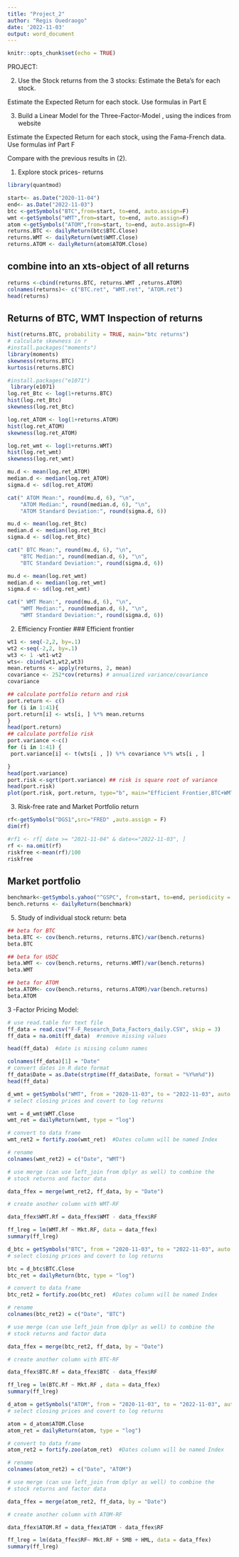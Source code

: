 ---
title: "Project_2"
author: "Regis Ouedraogo"
date: '2022-11-03'
output: word_document
---

```{r setup, include=FALSE}
knitr::opts_chunk$set(echo = TRUE)
```
PROJECT:

2. Use the Stock returns from the 3 stocks:
Estimate the Beta’s for each stock.

Estimate the Expected Return for each stock. Use formulas in Part E

3. Build a Linear Model for the Three-Factor-Model , using the indices from website

Estimate the Expected Return for each stock, using the Fama-French data. Use formulas inf Part F

Compare with the previous results in (2). 


(1) Explore stock prices- returns


```{r}
library(quantmod)

start<- as.Date("2020-11-04")
end<- as.Date("2022-11-03")
btc <-getSymbols("BTC",from=start, to=end, auto.assign=F)
wmt <-getSymbols("WMT",from=start, to=end, auto.assign=F)
atom <-getSymbols("ATOM",from=start, to=end, auto.assign=F)
returns.BTC <- dailyReturn(btc$BTC.Close)
returns.WMT <- dailyReturn(wmt$WMT.Close)
returns.ATOM <- dailyReturn(atom$ATOM.Close)
```


## combine into an xts-object of all returns

```{r}
returns <-cbind(returns.BTC, returns.WMT ,returns.ATOM)
colnames(returns)<- c("BTC.ret", "WMT.ret", "ATOM.ret")
head(returns)
```


## Returns of BTC, WMT Inspection of returns
```{r}
hist(returns.BTC, probability = TRUE, main="btc returns")
# calculate skewness in r
#install.packages("moments")
library(moments)
skewness(returns.BTC)
kurtosis(returns.BTC)

```
```{r}
#install.packages("e1071")
 library(e1071)     
log.ret_Btc <- log(1+returns.BTC)
hist(log.ret_Btc)
skewness(log.ret_Btc)
```

```{r}
log.ret_ATOM <- log(1+returns.ATOM)
hist(log.ret_ATOM)
skewness(log.ret_ATOM)
```

```{r}
log.ret_wmt <- log(1+returns.WMT)
hist(log.ret_wmt)
skewness(log.ret_wmt)
```
```{r}
mu.d <- mean(log.ret_ATOM)
median.d <- median(log.ret_ATOM)
sigma.d <- sd(log.ret_ATOM)

cat(" ATOM Mean:", round(mu.d, 6), "\n",
    "ATOM Median:", round(median.d, 6), "\n",
    "ATOM Standard Deviation:", round(sigma.d, 6))
```


```{r}
mu.d <- mean(log.ret_Btc)
median.d <- median(log.ret_Btc)
sigma.d <- sd(log.ret_Btc)

cat(" BTC Mean:", round(mu.d, 6), "\n",
    "BTC Median:", round(median.d, 6), "\n",
    "BTC Standard Deviation:", round(sigma.d, 6))
```



```{r}
mu.d <- mean(log.ret_wmt)
median.d <- median(log.ret_wmt)
sigma.d <- sd(log.ret_wmt)

cat(" WMT Mean:", round(mu.d, 6), "\n",
    "WMT Median:", round(median.d, 6), "\n",
    "WMT Standard Deviation:", round(sigma.d, 6))
```




(2) Efficiency Frontier
### Efficient frontier
```{r}

wt1 <- seq(-2,2, by=.1)
wt2 <-seq(-2,2, by=.1)
wt3 <- 1 -wt1-wt2
wts<- cbind(wt1,wt2,wt3)
mean.returns <- apply(returns, 2, mean)
covariance <- 252*cov(returns) # annualized variance/covariance
covariance
```

```{r}
## calculate portfolio return and risk
port.return <- c()
for (i in 1:41){
port.return[i] <- wts[i, ] %*% mean.returns
}
head(port.return)
## calculate portfolio risk
port.variance <-c()
for (i in 1:41) {
 port.variance[i] <- t(wts[i , ]) %*% covariance %*% wts[i , ]

}
head(port.variance)
port.risk <-sqrt(port.variance) ## risk is square root of variance
head(port.risk)
plot(port.risk, port.return, type="b", main="Efficient Frontier,BTC+WMT+ATOM")
```


(3) Risk-free rate and Market Portfolio return

```{r}

rf<-getSymbols("DGS1",src="FRED" ,auto.assign = F)
dim(rf)

#rf1 <- rf[ date >= "2021-11-04" & date<="2022-11-03", ]
rf <- na.omit(rf)
riskfree <-mean(rf)/100
riskfree

```


## Market portfolio

```{r}

benchmark<-getSymbols.yahoo("^GSPC", from=start, to=end, periodicity = "daily",auto.assign=F)[ ,4]
bench.returns <- dailyReturn(benchmark) 
```

(5) Study of individual stock return: beta

```{r}
## beta for BTC
beta.BTC <- cov(bench.returns, returns.BTC)/var(bench.returns)
beta.BTC

## beta for USDC
beta.WMT <- cov(bench.returns, returns.WMT)/var(bench.returns)
beta.WMT

## beta for ATOM
beta.ATOM<- cov(bench.returns, returns.ATOM)/var(bench.returns)
beta.ATOM
```

3 -Factor Pricing Model: 

```{r}
# use read.table for text file
ff_data = read.csv("F-F_Research_Data_Factors_daily.CSV", skip = 3)
ff_data = na.omit(ff_data)  #remove missing values

head(ff_data)  #date is missing column names
```


```{r}
colnames(ff_data)[1] = "Date"
# convert dates in R date format
ff_data$Date = as.Date(strptime(ff_data$Date, format = "%Y%m%d"))
head(ff_data)
```


```{r}
d_wmt = getSymbols("WMT", from = "2020-11-03", to = "2022-11-03", auto.assign = F)
# select closing prices and covert to log returns

wmt = d_wmt$WMT.Close
wmt_ret = dailyReturn(wmt, type = "log")

# convert to data frame
wmt_ret2 = fortify.zoo(wmt_ret)  #Dates column will be named Index

# rename
colnames(wmt_ret2) = c("Date", "WMT")

# use merge (can use left_join from dplyr as well) to combine the
# stock returns and factor data

data_ffex = merge(wmt_ret2, ff_data, by = "Date")

# create another column with WMT-RF

data_ffex$WMT.Rf = data_ffex$WMT - data_ffex$RF

ff_lreg = lm(WMT.Rf ~ Mkt.RF, data = data_ffex)
summary(ff_lreg)
```

```{r}

d_btc = getSymbols("BTC", from = "2020-11-03", to = "2022-11-03", auto.assign = F)
# select closing prices and covert to log returns

btc = d_btc$BTC.Close
btc_ret = dailyReturn(btc, type = "log")

# convert to data frame
btc_ret2 = fortify.zoo(btc_ret)  #Dates column will be named Index

# rename
colnames(btc_ret2) = c("Date", "BTC")

# use merge (can use left_join from dplyr as well) to combine the
# stock returns and factor data

data_ffex = merge(btc_ret2, ff_data, by = "Date")

# create another column with BTC-RF

data_ffex$BTC.Rf = data_ffex$BTC - data_ffex$RF

ff_lreg = lm(BTC.Rf ~ Mkt.RF , data = data_ffex)
summary(ff_lreg)
```

```{r}

d_atom = getSymbols("ATOM", from = "2020-11-03", to = "2022-11-03", auto.assign = F)
# select closing prices and covert to log returns

atom = d_atom$ATOM.Close
atom_ret = dailyReturn(atom, type = "log")

# convert to data frame
atom_ret2 = fortify.zoo(atom_ret)  #Dates column will be named Index

# rename
colnames(atom_ret2) = c("Date", "ATOM")

# use merge (can use left_join from dplyr as well) to combine the
# stock returns and factor data

data_ffex = merge(atom_ret2, ff_data, by = "Date")

# create another column with ATOM-RF

data_ffex$ATOM.Rf = data_ffex$ATOM - data_ffex$RF

ff_lreg = lm(data_ffex$RF~ Mkt.RF + SMB + HML, data = data_ffex)
summary(ff_lreg)
```


